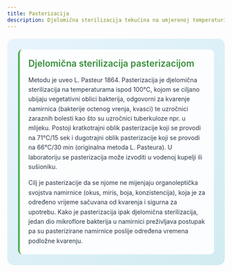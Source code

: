 ```yaml
---
title: Pasterizacija
description: Djelomična sterilizacija tekućina na umjerenoj temperaturi
---
```


<div style="background: linear-gradient(135deg, #e8f4fd 0%, #d1ecf1 100%); border-radius: 15px; padding: 25px; margin: 20px 0;">
  
  <div style="background: rgba(255,255,255,0.9); padding: 20px; border-radius: 10px; border-left: 4px solid #4caf50;">
    <div style="display: flex; align-items: center; margin-bottom: 15px;">
      <h3 style="margin: 0; color: #388e3c; font-size: 1.3rem; font-weight: 600;">Djelomična sterilizacija pasterizacijom</h3>
    </div>
    <p style="margin: 0 0 15px 0; color: #2d3748; line-height: 1.6;">
      Metodu je uveo L. Pasteur 1864. Pasterizacija je djelomična sterilizacija na temperaturama ispod 100°C, kojom se ciljano ubijaju vegetativni oblici bakterija, odgovorni za kvarenje namirnica (bakterije octenog vrenja, kvasci) te uzročnici zaraznih bolesti kao što su uzročnici tuberkuloze npr. u mlijeku. Postoji kratkotrajni oblik pasterizacije koji se provodi na 71°C/15 sek i dugotrajni oblik pasterizacije koji se provodi na 66°C/30 min (originalna metoda L. Pasteura). U laboratoriju se pasterizacija može izvoditi u vodenoj kupelji ili sušioniku.
    </p>
    <p style="margin: 0; color: #2d3748; line-height: 1.6;">
      Cilj je pasterizacije da se njome ne mijenjaju organoleptička svojstva namirnice (okus, miris, boja, konzistencija), koja je za određeno vrijeme sačuvana od kvarenja i sigurna za upotrebu. Kako je pasterizacija ipak djelomična sterilizacija, jedan dio mikroflore bakterija u namirnici preživljava postupak pa su pasterizirane namirnice poslije određena vremena podložne kvarenju.
    </p>
  </div>

</div>